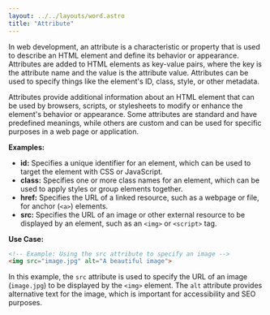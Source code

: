 ```yaml
---
layout: ../../layouts/word.astro
title: "Attribute"
---
```

In web development, an attribute is a characteristic or property that is used to describe an HTML element and define its behavior or appearance. Attributes are added to HTML elements as key-value pairs, where the key is the attribute name and the value is the attribute value. Attributes can be used to specify things like the element's ID, class, style, or other metadata.

Attributes provide additional information about an HTML element that can be used by browsers, scripts, or stylesheets to modify or enhance the element's behavior or appearance. Some attributes are standard and have predefined meanings, while others are custom and can be used for specific purposes in a web page or application.

**Examples:**
- **id:** Specifies a unique identifier for an element, which can be used to target the element with CSS or JavaScript.
- **class:** Specifies one or more class names for an element, which can be used to apply styles or group elements together.
- **href:** Specifies the URL of a linked resource, such as a webpage or file, for anchor (`<a>`) elements.
- **src:** Specifies the URL of an image or other external resource to be displayed by an element, such as an `<img>` or `<script>` tag.

**Use Case:**
```html
<!-- Example: Using the src attribute to specify an image -->
<img src="image.jpg" alt="A beautiful image">
```

In this example, the `src` attribute is used to specify the URL of an image (`image.jpg`) to be displayed by the `<img>` element. The `alt` attribute provides alternative text for the image, which is important for accessibility and SEO purposes.
